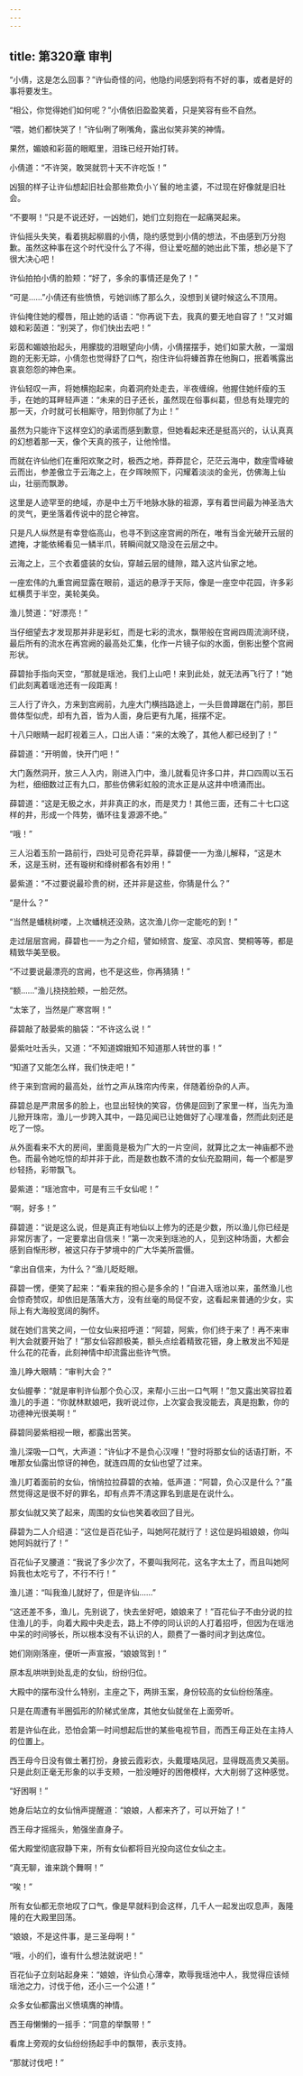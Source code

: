 ```yaml
---
---
---
```

title: 第320章 审判
---





“小倩，这是怎么回事？”许仙奇怪的问，他隐约间感到将有不好的事，或者是好的事将要发生。

“相公，你觉得她们如何呢？”小倩依旧盈盈笑着，只是笑容有些不自然。

“喂，她们都快哭了！”许仙咧了咧嘴角，露出似笑非笑的神情。

果然，媚娘和彩茵的眼眶里，泪珠已经开始打转。

小倩道：“不许哭，敢哭就罚十天不许吃饭！”

凶狠的样子让许仙想起旧社会那些欺负小丫鬟的地主婆，不过现在好像就是旧社会。

“不要啊！”只是不说还好，一凶她们，她们立刻抱在一起痛哭起来。

许仙摇头失笑，看着挑起柳眉的小倩，隐约感觉到小倩的想法，不由感到万分抱歉。虽然这种事在这个时代没什么了不得，但让爱吃醋的她出此下策，想必是下了很大决心吧！

许仙拍拍小倩的脸颊：“好了，多余的事情还是免了！”

“可是……”小倩还有些愤愤，亏她训练了那么久，没想到关键时候这么不顶用。

许仙掩住她的樱唇，阻止她的话语：“你再说下去，我真的要无地自容了！”又对媚娘和彩茵道：“别哭了，你们快出去吧！”

彩茵和媚娘抬起头，用朦胧的泪眼望向小倩，小倩摆摆手，她们如蒙大赦，一溜烟跑的无影无踪，小倩忽也觉得舒了口气，抱住许仙将螓首靠在他胸口，抿着嘴露出哀哀怨怨的神色来。

许仙轻叹一声，将她横抱起来，向着洞府处走去，半夜缠绵，他握住她纤瘦的玉手，在她的耳畔轻声道：“未来的日子还长，虽然现在俗事纠葛，但总有处理完的那一天，介时就可长相厮守，陪到你腻了为止！”

虽然为只能许下这样空幻的承诺而感到歉意，但她看起来还是挺高兴的，认认真真的幻想着那一天，像个天真的孩子，让他怜惜。

而就在许仙他们在重阳欢聚之时，极西之地，莽莽昆仑，茫茫云海中，数座雪峰破云而出，参差傲立于云海之上，在夕晖映照下，闪耀着淡淡的金光，仿佛海上仙山，壮丽而飘渺。

这里是人迹罕至的绝域，亦是中土万千地脉水脉的祖源，享有着世间最为神圣浩大的灵气，更坐落着传说中的昆仑神宫。

只是凡人纵然是有幸登临高山，也寻不到这座宫阙的所在，唯有当金光破开云层的遮掩，才能依稀看见一鳞半爪，转瞬间就又隐没在云层之中。

云海之上，三个衣着盛装的女仙，穿越云层的缝隙，踏入这片仙家之地。

一座宏伟的九重宫阙显露在眼前，遥远的悬浮于天际，像是一座空中花园，许多彩虹横贯于半空，美轮美奂。

渔儿赞道：“好漂亮！”

当仔细望去才发现那并非是彩虹，而是七彩的流水，飘带般在宫阙四周流淌环绕，最后所有的流水在再宫阙的最高处汇集，化作一片镜子似的水面，倒影出整个宫阙形状。

薛碧抬手指向天空，“那就是瑶池，我们上山吧！来到此处，就无法再飞行了！”她们此刻离着瑶池还有一段距离！

三人行了许久，方来到宫阙前，九座大门横挡路途上，一头巨兽蹲踞在门前，那巨兽体型似虎，却有九首，皆为人面，身后更有九尾，摇摆不定。

十八只眼睛一起盯视着三人，口出人语：“来的太晚了，其他人都已经到了！”

薛碧道：“开明兽，快开门吧！”

大门轰然洞开，放三人入内，刚进入门中，渔儿就看见许多口井，井口四周以玉石为栏，细细数过正有九口，那些仿佛彩虹般的流水正是从这井中喷涌而出。

薛碧道：“这是无极之水，并非真正的水，而是灵力！其他三面，还有二十七口这样的井，形成一个阵势，循环往复源源不绝。”

“哦！”

三人沿着玉阶一路前行，四处可见奇花异草，薛碧便一一为渔儿解释，“这是木禾，这是玉树，还有璇树和绛树都各有妙用！”

晏紫道：“不过要说最珍贵的树，还并非是这些，你猜是什么？”

“是什么？”

“当然是蟠桃树喽，上次蟠桃还没熟，这次渔儿你一定能吃的到！”

走过层层宫阙，薛碧也一一为之介绍，譬如倾宫、旋室、凉风宫、樊桐等等，都是精致华美至极。

“不过要说最漂亮的宫阙，也不是这些，你再猜猜！”

“额……”渔儿挠挠脸颊，一脸茫然。

“太笨了，当然是广寒宫啊！”

薛碧敲了敲晏紫的脑袋：“不许这么说！”

晏紫吐吐舌头，又道：“不知道嫦娥知不知道那人转世的事！”

“知道了又能怎么样，我们快走吧！”

终于来到宫阙的最高处，丝竹之声从珠帘内传来，伴随着纷杂的人声。

薛碧总是严肃居多的脸上，也显出轻快的笑容，仿佛是回到了家里一样，当先为渔儿掀开珠帘，渔儿一步跨入其中，一路见闻已让她做好了心理准备，然而此刻还是吃了一惊。

从外面看来不大的房间，里面竟是极为广大的一片空间，就算比之太一神庙都不逊色。而最令她吃惊的却并非于此，而是数也数不清的女仙充盈期间，每一个都是罗纱轻扬，彩带飘飞。

晏紫道：“瑶池宫中，可是有三千女仙呢！”

“啊，好多！”

薛碧道：“说是这么说，但是真正有地仙以上修为的还是少数，所以渔儿你已经是非常厉害了，一定要拿出自信来！”第一次来到瑶池的人，见到这种场面，大都会感到自惭形秽，被这只存于梦境中的广大华美所震慑。

“拿出自信来，为什么？”渔儿眨眨眼。

薛碧一愣，便笑了起来：“看来我的担心是多余的！”自进入瑶池以来，虽然渔儿也会惊奇赞叹，却依旧是落落大方，没有丝毫的局促不安，这看起来普通的少女，实际上有大海般宽阔的胸怀。

就在她们言笑之间，一位女仙来招呼道：“阿碧，阿紫，你们终于来了！再不来审判大会就要开始了！”那女仙容颜极美，额头点绘着精致花钿，身上散发出不知是什么花的花香，此刻神情中却流露出些许气愤。

渔儿睁大眼睛：“审判大会？”

女仙握拳：“就是审判许仙那个负心汉，来帮小三出一口气啊！”忽又露出笑容拉着渔儿的手道：“你就林默娘吧，我听说过你，上次宴会我没能去，真是抱歉，你的功德神光很美啊！”

薛碧同晏紫相视一眼，都露出苦笑。

渔儿深吸一口气，大声道：“许仙才不是负心汉哩！”登时将那女仙的话语打断，不唯那女仙露出惊讶的神色，就连四周的女仙也望了过来。

渔儿盯着面前的女仙，悄悄拉拉薛碧的衣袖，低声道：“阿碧，负心汉是什么？”虽然觉得这是很不好的罪名，却有点弄不清这罪名到底是在说什么。

那女仙就又笑了起来，周围的女仙也笑着收回了目光。

薛碧为二人介绍道：“这位是百花仙子，叫她阿花就行了！这位是妈祖娘娘，你叫她阿妈就行了！”

百花仙子叉腰道：“我说了多少次了，不要叫我阿花，这名字太土了，而且叫她阿妈我也太吃亏了，不行不行！”

渔儿道：“叫我渔儿就好了，但是许仙……”

“这还差不多，渔儿，先别说了，快去坐好吧，娘娘来了！”百花仙子不由分说的拉住渔儿的手，向着大殿中央走去，路上不停的同认识的人打着招呼，但因为在瑶池中呆的时间够长，所以根本没有不认识的人，颇费了一番时间才到达席位。

她们刚刚落座，便听一声宣报，“娘娘驾到！”

原本乱哄哄到处乱走的女仙，纷纷归位。

大殿中的摆布没什么特别，主座之下，两排玉案，身份较高的女仙纷纷落座。

只是在周遭有半圈弧形的阶梯式坐席，其他女仙就坐在上面旁听。

若是许仙在此，恐怕会第一时间想起后世的某些电视节目，而西王母正处在主持人的位置上。

西王母今日没有做土著打扮，身披云霞彩衣，头戴璎珞凤冠，显得既高贵又美丽。只是此刻正毫无形象的以手支颊，一脸没睡好的困倦模样，大大削弱了这种感觉。

“好困啊！”

她身后站立的女仙悄声提醒道：“娘娘，人都来齐了，可以开始了！”

西王母才摇摇头，勉强坐直身子。

偌大殿堂彻底寂静下来，所有女仙都将目光投向这位女仙之主。

“真无聊，谁来跳个舞啊！”

“唉！”

所有女仙都无奈地叹了口气，像是早就料到会这样，几千人一起发出叹息声，轰隆隆的在大殿里回荡。

“娘娘，不是这件事，是三圣母啊！”

“哦，小的们，谁有什么想法就说吧！”

百花仙子立刻站起身来：“娘娘，许仙负心薄幸，欺辱我瑶池中人，我觉得应该倾瑶池之力，讨伐于他，还小三一个公道！”

众多女仙都露出义愤填膺的神情。

西王母懒懒的一摇手：“同意的举飘带！”

看席上旁观的女仙纷纷扬起手中的飘带，表示支持。

“那就讨伐吧！”